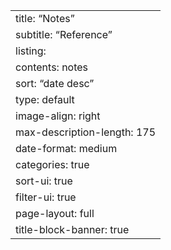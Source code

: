 ---
title: "Notes"
subtitle: "Reference"
listing:
  contents: notes
  sort: "date desc"
  type: default
  image-align: right
  max-description-length: 175
  date-format: medium
  categories: true
  sort-ui: true
  filter-ui: true
page-layout: full
title-block-banner: true
---